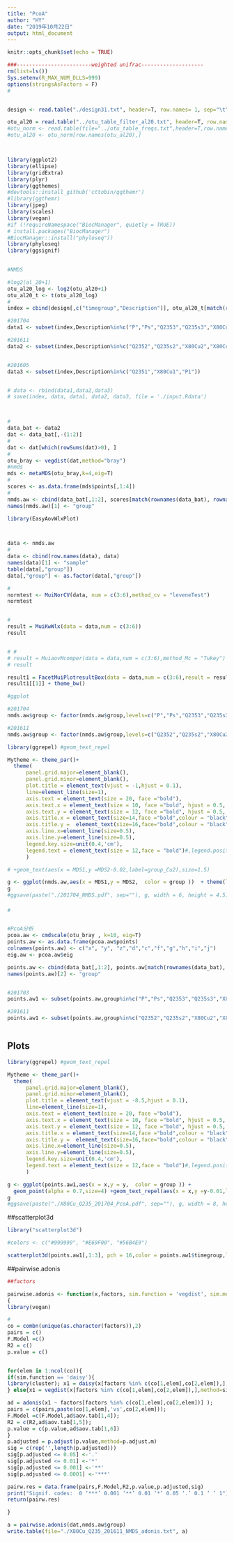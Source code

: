 ---
title: "PcoA"
author: "HY"
date: "2019年10月22日"
output: html_document
---

```{r setup, include=FALSE}
knitr::opts_chunk$set(echo = TRUE)
```


```{r cars}
###------------------------weighted unifrac--------------------
rm(list=ls())
Sys.setenv(R_MAX_NUM_DLLS=999)
options(stringsAsFactors = F)  
#


design <- read.table("./design31.txt", header=T, row.names= 1, sep="\t")

otu_al20 = read.table("../otu_table_filter_al20.txt", header=T, row.names= 1, sep="\t")
#otu_norm <- read.table(file="../otu_table_freqs.txt",header=T,row.names=1,sep="\t")
#otu_al20 <- otu_norm[row.names(otu_al20),]




```

```{r eval=TRUE, include=FALSE}

library(ggplot2)
library(ellipse)
library(gridExtra)
library(plyr)
library(ggthemes)
#devtools::install_github('cttobin/ggthemr')
#library(ggthemr)
library(jpeg)
library(scales)
library(vegan)
#if (!requireNamespace("BiocManager", quietly = TRUE))
# install.packages("BiocManager")
#BiocManager::install("phyloseq"))
library(phyloseq)
library(ggsignif)
    
```




```{r NMDS}

#NMDS

#log2(al_20+1)
otu_al20_log <- log2(otu_al20+1)
otu_al20_t <- t(otu_al20_log)
#
index = cbind(design[,c("timegroup","Description")], otu_al20_t[match(rownames(design), rownames(otu_al20_t)), ])

#201704
data1 <- subset(index,Description%in%c("P","Ps","Q2353","Q235s3","X80Cu3","X80Cus3"))

#201611
data2 <- subset(index,Description%in%c("Q2352","Q235s2","X80Cu2","X80Cus2"))


#201605
data3 <- subset(index,Description%in%c("Q2351","X80Cu1","P1"))


# data <- rbind(data1,data2,data3)
# save(index, data, data1, data2, data3, file = './input.Rdata')



#
data_bat <- data2
dat <- data_bat[,-(1:2)]
#
dat <- dat[which(rowSums(dat)>0), ]
#
otu_bray <- vegdist(dat,method="bray")
#nmds
mds <- metaMDS(otu_bray,k=4,eig=T)
#
scores <- as.data.frame(mds$points[,1:4])
#
nmds.aw <- cbind(data_bat[,1:2], scores[match(rownames(data_bat), rownames(scores)), ])
names(nmds.aw)[1] <- "group"


```


```{r }

library(EasyAovWlxPlot)



data <- nmds.aw
#
data <- cbind(row.names(data), data)
names(data)[1] <- "sample"
table(data[,"group"])
data[,"group"] <- as.factor(data[,"group"])

#
normtest <- MuiNorCV(data, num = c(3:6),method_cv = "leveneTest")
normtest


#
result = MuiKwWlx(data = data,num = c(3:6))
result


# #
# result = MuiaovMcomper(data = data,num = c(3:6),method_Mc = "Tukey")
# result

result1 = FacetMuiPlotresultBox(data = data,num = c(3:6),result = result,sig_show ="line",ncol = 2 )
result1[[1]] + theme_bw()

```


```{r NMDS_ggplot}


#ggplot

#201704
nmds.aw$group <- factor(nmds.aw$group,levels=c("P","Ps","Q2353","Q235s3","X80Cu3","X80Cus3") )

#201611
nmds.aw$group <- factor(nmds.aw$group,levels=c("Q2352","Q235s2","X80Cu2","X80Cus2") )

library(ggrepel) #geom_text_repel

Mytheme <- theme_par()+
  theme(
      panel.grid.major=element_blank(),
      panel.grid.minor=element_blank(),
      plot.title = element_text(vjust = -1,hjust = 0.1),
      line=element_line(size=1),
      axis.text = element_text(size = 20, face ="bold"),
      axis.text.x = element_text(size = 10, face ="bold", hjust = 0.5, colour = "black"),
      axis.text.y = element_text(size = 12, face ="bold", hjust = 0.5, colour = "black"),
      axis.title.x = element_text(size=14,face ="bold",colour = "black"),
      axis.title.y =  element_text(size=16,face="bold",colour = "black"),
      axis.line.x=element_line(size=0.5),
      axis.line.y=element_line(size=0.5),
      legend.key.size=unit(0.4,'cm'),
      legend.text = element_text(size = 12,face = "bold")#,legend.position = "none"
      )

# +geom_text(aes(x = MDS1,y =MDS2-0.02,label=group_Cu2),size=1.5)

g <- ggplot(nmds.aw,aes(x = MDS1,y = MDS2,  color = group ))  + theme(legend.title=element_blank(),legend.text =element_text(size=8))+ geom_point(alpha = 0.7) + labs(x=paste("NMDS1"), y=paste("NMDS2"),title = "NMDS plot of bray curtis distance")+scale_color_calc()+Mytheme 
g
#ggsave(paste("./201704_NMDS.pdf", sep=""), g, width = 6, height = 4.5)

```


####
```{r PcoA}

#


#PcoA分析
pcoa.aw <- cmdscale(otu_bray , k=10, eig=T)
points.aw <- as.data.frame(pcoa.aw$points)
colnames(points.aw) <- c("x", "y", "z","d","c","f","g","h","i","j")
eig.aw <- pcoa.aw$eig

points.aw <- cbind(data_bat[,1:2], points.aw[match(rownames(data_bat), rownames(points.aw)), ])
names(points.aw)[2] <- "group"


#201703
points.aw1 <- subset(points.aw,group%in%c("P","Ps","Q2353","Q235s3","X80Cu3","X80Cus3"))

#201611
points.aw1 <- subset(points.aw,group%in%c("Q2352","Q235s2","X80Cu2","X80Cus2"))



```


## Plots


```{r PcoA_plot, echo=TRUE}

library(ggrepel) #geom_text_repel

Mytheme <- theme_par()+
  theme(
      panel.grid.major=element_blank(),
      panel.grid.minor=element_blank(),
      plot.title = element_text(vjust = -8.5,hjust = 0.1),
      line=element_line(size=1),
      axis.text = element_text(size = 20, face ="bold"),
      axis.text.x = element_text(size = 10, face ="bold", hjust = 0.5, colour = "black"),
      axis.text.y = element_text(size = 12, face ="bold", hjust = 0.5, colour = "black"),
      axis.title.x = element_text(size=14,face ="bold",colour = "black"),
      axis.title.y =  element_text(size=16,face="bold",colour = "black"),
      axis.line.x=element_line(size=0.5),
      axis.line.y=element_line(size=0.5),
      legend.key.size=unit(0.4,'cm'),
      legend.text = element_text(size = 12,face = "bold")#,legend.position = "none"
      )

g <- ggplot(points.aw1,aes(x = x,y = y,  color = group )) + 
  geom_point(alpha = 0.7,size=4) +geom_text_repel(aes(x = x,y =y-0.01,label=group),size=3)+ labs(x=paste("PCoA 1 (", format(100 * eig.aw[1] / sum(eig.aw), digits=4), "%)", sep=""), y=paste("PCoA 2 (", format(100 * eig.aw[2] / sum(eig.aw), digits=4), "%)", sep=""),title = "PCoA plot of Bray Curtis distance")+scale_color_calc()+Mytheme #+stat_ellipse(level = 0.8)
g
#ggsave(paste("./X80Cu_Q235_201704_PcoA.pdf", sep=""), g, width = 8, height = 6)
```

##scatterplot3d 
```{r }
library("scatterplot3d")

#colors <- c("#999999", "#E69F00", "#56B4E9")

scatterplot3d(points.aw1[,1:3], pch = 16,color = points.aw1$timegroup,labels=points.aw1$materialgroup)


```



##pairwise.adonis

```{r pairwise.adonis}

##factors

pairwise.adonis <- function(x,factors, sim.function = 'vegdist', sim.method = 'bray', p.adjust.m ='fdr')
{
library(vegan)

#
co = combn(unique(as.character(factors)),2)
pairs = c()
F.Model =c()
R2 = c()
p.value = c()


for(elem in 1:ncol(co)){
if(sim.function == 'daisy'){
library(cluster); x1 = daisy(x[factors %in% c(co[1,elem],co[2,elem]),],metric=sim.method)
} else{x1 = vegdist(x[factors %in% c(co[1,elem],co[2,elem]),],method=sim.method)}

ad = adonis(x1 ~ factors[factors %in% c(co[1,elem],co[2,elem])] );
pairs = c(pairs,paste(co[1,elem],'vs',co[2,elem]));
F.Model =c(F.Model,ad$aov.tab[1,4]);
R2 = c(R2,ad$aov.tab[1,5]);
p.value = c(p.value,ad$aov.tab[1,6])
}
p.adjusted = p.adjust(p.value,method=p.adjust.m)
sig = c(rep('',length(p.adjusted)))
sig[p.adjusted <= 0.05] <-'.'
sig[p.adjusted <= 0.01] <-'*'
sig[p.adjusted <= 0.001] <-'**'
sig[p.adjusted <= 0.0001] <-'***'

pairw.res = data.frame(pairs,F.Model,R2,p.value,p.adjusted,sig)
print("Signif. codes:  0 ‘***’ 0.001 ‘**’ 0.01 ‘*’ 0.05 ‘.’ 0.1 ‘ ’ 1")
return(pairw.res)

} 
```


```{r}
a = pairwise.adonis(dat,nmds.aw$group)
write.table(file="./X80Cu_Q235_201611_NMDS_adonis.txt", a)
```
